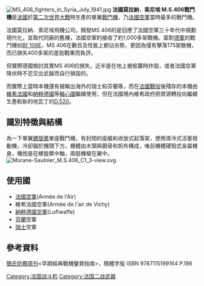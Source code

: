 {{軍用飛機
|名稱 = 莫拉納．索尼埃 M.S.406<br />{{lang|fr|Morane-Saulnier M.S.406}}
|image=Morane D-3801 J-143.jpg
|照片說明 = 莫拉納．索尼埃 M.S.406
|類型 = 戰鬥機
|乘員 = 1人
|首飛 = 1935年8月3日
|服役 = 1938年12月
|退役 = 1945年
|狀態 = 退役
|用戶 = [[法國空軍|法國空軍]][[法國海軍|法國海軍]]<br />維希法國空軍<br />德國空軍<br />芬蘭空軍<br />瑞士空軍
|長度 = 8.116 米
|翼展 = 10.61 米 
|高度 = 2.84 米
|空重 = 1900 公斤 
|最大起飛重量 = 2722 公斤
|發動機 = 1具伊斯帕諾-西扎(Hispano-Suiza) 12Y-31型 水冷式12汽缸[[活塞發動機|活塞發動機]]功率641[[千瓦|千瓦]]

|最大速度 = 486 公里/小時
|最大航程 = 750 公里
|機槍 = 2挺7.5毫米[[MAC_34機槍|MAC 34機槍]]
|機炮 = 1挺20毫米伊斯帕諾-西扎(Hispano-Suiza) HS-404機砲}}
[[File:MS_406_fighters_in_Syria_July_1941.jpg|thumb]]
'''法國莫拉納．索尼埃 M.S.406戰鬥機'''是[[法國|法國]]於[[第二次世界大戰|第二次世界大戰]]時生產的單翼[[戰鬥機|戰鬥機]]，乃[[法國空軍|法國空軍]]當時最多的戰鬥機。

法國莫拉納．索尼埃飛機公司，開發MS 406的是回應了法國空軍三十年代中規劃現代化，並取代同廠的舊機{{link-en|MS.225戰鬥機|Morane-Saulnier M.S.225}}，法國空軍約接收了約1,000多架戰機。面對[[德軍|德軍]]的戰鬥機如[[Bf_109|Bf 109]]E，MS 406在數目及性能上都佔劣勢，更因為僅有擊落175架敵機，而已損失400多架的差勁戰果而負評。

但實際德國檢討其實MS 406的損失，近半是在地上被偷襲時炸毀，或者法國空軍降伏時不忍交出武器而自行損毀的。

而實際上當時本機還有被輸出海外的瑞士和芬蘭等，而在[[法國戰役|法國戰役]]後殘存的本機由[[維希法國|維希法國]]和[[納粹德國|納粹德國]]等[[軸心國|軸心國]]繼續使用，但在法國境內維希政府把資源轉投向繼續生產較新的地瓦丁的[[D.520|D.520]]。

==識別特徵與結構==

為一下單翼[[螺旋槳|螺旋槳]]單座戰鬥機，有封閉的座艙和收放式起落架，使用液冷式活塞發動機，冷卻器於機頭下方。機體由木頭與鋼骨和帆布構成，唯前機體硬殼式金屬機身。機炮是在螺旋槳中軸，兩挺機槍在翼中。
[[File:Morane-Saulnier_M.S.406_C1_3-view.svg|thumb]]

==使用國==

*[[法國空軍|法國空軍]](Armée de l'Air)
*維希法國空軍(Armée de l'air de Vichy)
*[[納粹德國空軍|納粹德國空軍]](Luftwaffe)
*[[芬蘭|芬蘭]]空軍
*[[瑞士|瑞士]]空軍

==參考資料==

[[簡氏防務周刊|簡氏防務周刊]]<早期經典戰機鑒賞指南>，簡體字版 ISBN 9787115199164 P.186

[[Category:法国战斗机|Category:法国战斗机]]
[[Category:法国二战武器|Category:法国二战武器]]
